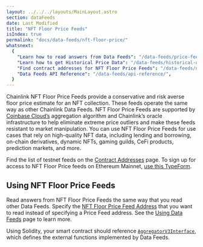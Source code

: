 ```yaml
---
layout: ../../../layouts/MainLayout.astro
section: dataFeeds
date: Last Modified
title: "NFT Floor Price Feeds"
isIndex: true
permalink: "docs/data-feeds/nft-floor-price/"
whatsnext:
  {
    "Learn how to read answers from Data Feeds": "/data-feeds/price-feeds/",
    "Learn how to get Historical Price Data": "/data-feeds/historical-data/",
    "Find contract addresses for NFT Floor Price Feeds": "/data-feeds/nft-floor-price/addresses/",
    "Data Feeds API Reference": "/data-feeds/api-reference/",
  }
---
```



Chainlink NFT Floor Price Feeds provide a conservative and risk averse floor price estimate for an NFT collection. These feeds operate the same way as other Chainlink Data Feeds. NFT Floor Price Feeds are supported by [Coinbase Cloud’s](https://www.coinbase.com/cloud/) aggregation algorithm and Chainlink’s oracle infrastructure to help eliminate extreme price outliers and make these feeds resistant to market manipulation. You can use NFT Floor Price Feeds for use cases that rely on high-quality NFT data, including lending and borrowing, on-chain derivatives, dynamic NFTs, gaming guilds, CeFi products, prediction markets, and more.

Find the list of testnet feeds on the [Contract Addresses](/data-feeds/nft-floor-price/addresses/) page. To sign up for access to NFT Floor Price feeds on Ethereum Mainnet, [use this TypeForm](https://chainlinkcommunity.typeform.com/nft-price-feeds).

## Using NFT Floor Price Feeds

Read answers from NFT Floor Price Feeds the same way that you read other Data Feeds. Specify the [NFT Floor Price Feed Address](/data-feeds/nft-floor-price/addresses/) that you want to read instead of specifying a Price Feed address. See the [Using Data Feeds](/data-feeds/using-data-feeds/) page to learn more.

Using Solidity, your smart contract should reference [`AggregatorV3Interface`](https://github.com/smartcontractkit/chainlink/blob/master/contracts/src/v0.8/interfaces/AggregatorV3Interface.sol), which defines the external functions implemented by Data Feeds.

<CodeSample src="samples/PriceFeeds/NFTFloorPriceConsumerV3.sol" />

